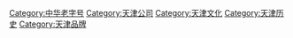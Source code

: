 [[Category:中华老字号|Category:中华老字号]]
[[Category:天津公司|Category:天津公司]]
[[Category:天津文化|Category:天津文化]]
[[Category:天津历史|Category:天津历史]]
[[Category:天津品牌|Category:天津品牌]]